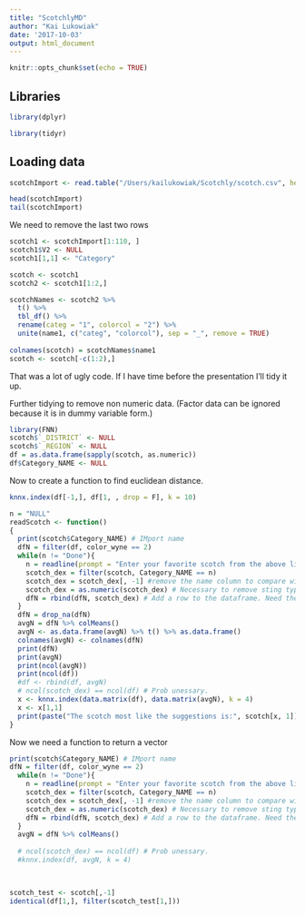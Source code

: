 ```yaml
---
title: "ScotchlyMD"
author: "Kai Lukowiak"
date: '2017-10-03'
output: html_document
---
```


```r
knitr::opts_chunk$set(echo = TRUE)
```

## Libraries

```r

library(dplyr)

library(tidyr)
```

## Loading data

```r
scotchImport <- read.table("/Users/kailukowiak/Scotchly/scotch.csv", header = F, sep = ",", stringsAsFactors = FALSE)

```

```r
head(scotchImport)
tail(scotchImport)
```

We need to remove the last two rows

```r
scotch1 <- scotchImport[1:110, ]
scotch1$V2 <- NULL
scotch1[1,1] <- "Category"
```

```r
scotch <- scotch1
scotch2 <- scotch1[1:2,] 

scotchNames <- scotch2 %>% 
  t() %>% 
  tbl_df() %>% 
  rename(categ = "1", colorcol = "2") %>% 
  unite(name1, c("categ", "colorcol"), sep = "_", remove = TRUE)
  
colnames(scotch) = scotchNames$name1
scotch <- scotch[-c(1:2),]
```

That was a lot of ugly code. If I have time before the presentation I'll tidy it up.


Further tidying to remove non numeric data. (Factor data can be ignored because it is in dummy variable form.) 
```r
library(FNN)
scotch$`_DISTRICT` <- NULL
scotch$`_REGION` <- NULL
df = as.data.frame(sapply(scotch, as.numeric))
df$Category_NAME <- NULL

```


Now to create a function to find euclidean distance. 

```r
knnx.index(df[-1,], df[1, , drop = F], k = 10)
```

```r
n = "NULL"
readScotch <- function()
{ 
  print(scotch$Category_NAME) # IMport name
  dfN = filter(df, color_wyne == 2)
  while(n != "Done"){
    n = readline(prompt = "Enter your favorite scotch from the above list ('Done' to exit): ") # Get promt
    scotch_dex = filter(scotch, Category_NAME == n) 
    scotch_dex = scotch_dex[, -1] #remove the name column to compare with KNN
    scotch_dex = as.numeric(scotch_dex) # Necessary to remove sting types.
    dfN = rbind(dfN, scotch_dex) # Add a row to the dataframe. Need the row vector, not DF
  }
  dfN = drop_na(dfN)
  avgN = dfN %>% colMeans()
  avgN <- as.data.frame(avgN) %>% t() %>% as.data.frame()
  colnames(avgN) <- colnames(dfN)
  print(dfN)
  print(avgN)
  print(ncol(avgN))
  print(ncol(df))
  #df <- rbind(df, avgN)
  # ncol(scotch_dex) == ncol(df) # Prob unessary. 
  x <- knnx.index(data.matrix(df), data.matrix(avgN), k = 4)
  x <- x[1,1]
  print(paste("The scotch most like the suggestions is:", scotch[x, 1]))
}
```


Now we need a function to return a vector

```r

print(scotch$Category_NAME) # IMport name
dfN = filter(df, color_wyne == 2)
  while(n != "Done"){
    n = readline(prompt = "Enter your favorite scotch from the above list ('Done' to exit): ") # Get promt
    scotch_dex = filter(scotch, Category_NAME == n) 
    scotch_dex = scotch_dex[, -1] #remove the name column to compare with KNN
    scotch_dex = as.numeric(scotch_dex) # Necessary to remove sting types.
    dfN = rbind(dfN, scotch_dex) # Add a row to the dataframe. Need the row vector, not DF
  }
  avgN = dfN %>% colMeans()
  
  # ncol(scotch_dex) == ncol(df) # Prob unessary. 
  #knnx.index(df, avgN, k = 4)

  
```






```r
scotch_test <- scotch[,-1]
identical(df[1,], filter(scotch_test[1,]))
```







